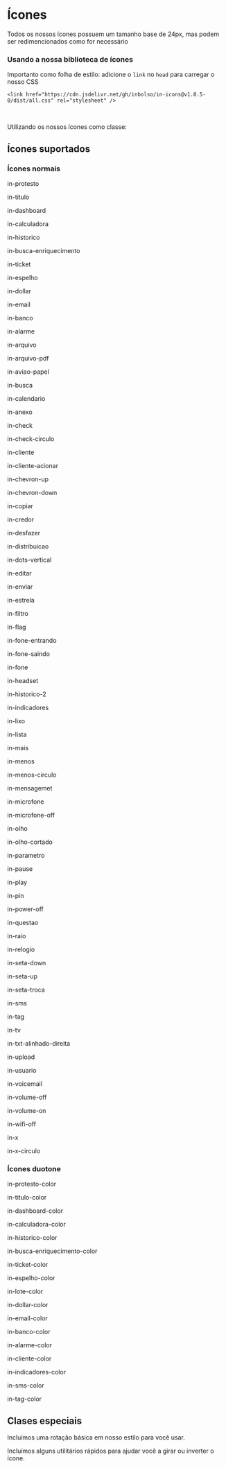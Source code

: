 
<Meta title="Ícones" />

<h1>Ícones</h1>

Todos os nossos ícones possuem um tamanho base de 24px, mas podem ser redimencionados como for necessário

<h3 className="subtitle"> Usando a nossa biblioteca de ícones </h3>

Importanto como folha de estilo: adicione o `link` no `head` para carregar o nosso CSS

`<link href="https://cdn.jsdelivr.net/gh/inbolso/in-icons@v1.0.5-0/dist/all.css" rel="stylesheet" />`

<br />

Utilizando os nossos ícones como classe:

<Canvas>
  <i class="in-protesto-color"></i>
  <i class="in-ticket-color"></i>
  <i class="in-lote-color"></i>
</Canvas>

## Ícones suportados

<h3 className="subtitle">Ícones normais</h3>

<div className="icon-container">
  <div className="icon__box">
    <div>
      <i className="in-protesto"></i>
    </div>
    <p className="description">in-protesto</p>
  </div>
  <div className="icon__box">
    <div>
      <i className="in-titulo"></i>
    </div>
    <p className="description">in-titulo</p>
  </div>
  <div className="icon__box">
    <div>
      <i className="in-dashboard"></i>
    </div>
    <p className="description">in-dashboard</p>
  </div>
  <div className="icon__box">
    <div>
      <i className="in-calculadora"></i>
    </div>
    <p className="description">in-calculadora</p>
  </div>
  <div className="icon__box">
    <div>
      <i className="in-historico"></i>
    </div>
    <p className="description">in-historico</p>
  </div>
  <div className="icon__box">
    <div>
      <i className="in-busca-enriquecimento"></i>
    </div>
    <p className="description">in-busca-enriquecimento</p>
  </div>
  <div className="icon__box">
    <div>
      <i className="in-ticket"></i>
    </div>
    <p className="description">in-ticket</p>
  </div>
  <div className="icon__box">
    <div>
      <i className="in-espelho"></i>
    </div>
    <p className="description">in-espelho</p>
  </div>
  <div className="icon__box">
    <div>
      <i className="in-dollar"></i>
    </div>
    <p className="description">in-dollar</p>
  </div>
  <div className="icon__box">
    <div>
      <i className="in-email"></i>
    </div>
    <p className="description">in-email</p>
  </div>
  <div className="icon__box">
    <div>
      <i className="in-banco"></i>
    </div>
    <p className="description">in-banco</p>
  </div>
  <div className="icon__box">
    <div>
      <i className="in-alarme"></i>
    </div>
    <p className="description">in-alarme</p>
  </div>
  <div className="icon__box">
    <div>
      <i className="in-arquivo"></i>
    </div>
    <p className="description">in-arquivo</p>
  </div>
  <div className="icon__box">
    <div>
      <i className="in-arquivo-pdf"></i>
    </div>
    <p className="description">in-arquivo-pdf</p>
  </div>
  <div className="icon__box">
    <div>
      <i className="in-aviao-papel"></i>
    </div>
    <p className="description">in-aviao-papel</p>
  </div>
  <div className="icon__box">
    <div>
      <i className="in-busca"></i>
    </div>
    <p className="description">in-busca</p>
  </div>
  <div className="icon__box">
    <div>
      <i className="in-calendario"></i>
    </div>
    <p className="description">in-calendario</p>
  </div>
  <div className="icon__box">
    <div>
      <i className="in-anexo"></i>
    </div>
    <p className="description">in-anexo</p>
  </div>
  <div className="icon__box">
    <div>
      <i className="in-check"></i>
    </div>
    <p className="description">in-check</p>
  </div>
  <div className="icon__box">
    <div>
      <i className="in-check-circulo"></i>
    </div>
    <p className="description">in-check-circulo</p>
  </div>
  <div className="icon__box">
    <div>
      <i className="in-cliente"></i>
    </div>
    <p className="description">in-cliente</p>
  </div>
  <div className="icon__box">
    <div>
      <i className="in-cliente-acionar"></i>
    </div>
    <p className="description">in-cliente-acionar</p>
  </div>
  <div className="icon__box">
    <div>
      <i className="in-chevron-up"></i>
    </div>
    <p className="description">in-chevron-up</p>
  </div>
  <div className="icon__box">
    <div>
      <i className="in-chevron-down"></i>
    </div>
    <p className="description">in-chevron-down</p>
  </div>
  <div className="icon__box">
    <div>
      <i className="in-copiar"></i>
    </div>
    <p className="description">in-copiar</p>
  </div>
  <div className="icon__box">
    <div>
      <i className="in-credor"></i>
    </div>
    <p className="description">in-credor</p>
  </div>
  <div className="icon__box">
    <div>
      <i className="in-desfazer"></i>
    </div>
    <p className="description">in-desfazer</p>
  </div>
  <div className="icon__box">
    <div>
      <i className="in-distribuicao"></i>
    </div>
    <p className="description">in-distribuicao</p>
  </div>
  <div className="icon__box">
    <div>
      <i className="in-dots-vertical"></i>
    </div>
    <p className="description">in-dots-vertical</p>
  </div>
  <div className="icon__box">
    <div>
      <i className="in-editar"></i>
    </div>
    <p className="description">in-editar</p>
  </div>
  <div className="icon__box">
    <div>
      <i className="in-enviar"></i>
    </div>
    <p className="description">in-enviar</p>
  </div>
  <div className="icon__box">
    <div>
      <i className="in-estrela"></i>
    </div>
    <p className="description">in-estrela</p>
  </div>
  <div className="icon__box">
    <div>
      <i className="in-filtro"></i>
    </div>
    <p className="description">in-filtro</p>
  </div>
  <div className="icon__box">
    <div>
      <i className="in-flag"></i>
    </div>
    <p className="description">in-flag</p>
  </div>
  <div className="icon__box">
    <div>
      <i className="in-fone-entrando"></i>
    </div>
    <p className="description">in-fone-entrando</p>
  </div>
  <div className="icon__box">
    <div>
      <i className="in-fone-saindo"></i>
    </div>
    <p className="description">in-fone-saindo</p>
  </div>
  <div className="icon__box">
    <div>
      <i className="in-fone"></i>
    </div>
    <p className="description">in-fone</p>
  </div>
  <div className="icon__box">
    <div>
      <i className="in-headset"></i>
    </div>
    <p className="description">in-headset</p>
  </div>
  <div className="icon__box">
    <div>
      <i className="in-historico-2"></i>
    </div>
    <p className="description">in-historico-2</p>
  </div>
  <div className="icon__box">
    <div>
      <i className="in-indicadores"></i>
    </div>
    <p className="description">in-indicadores</p>
  </div>
  <div className="icon__box">
    <div>
      <i className="in-lixo"></i>
    </div>
    <p className="description">in-lixo</p>
  </div>
  <div className="icon__box">
    <div>
      <i className="in-lista"></i>
    </div>
    <p className="description">in-lista</p>
  </div>
  <div className="icon__box">
    <div>
      <i className="in-mais"></i>
    </div>
    <p className="description">in-mais</p>
  </div>
  <div className="icon__box">
    <div>
      <i className="in-menos"></i>
    </div>
    <p className="description">in-menos</p>
  </div>
  <div className="icon__box">
    <div>
      <i className="in-menos-circulo"></i>
    </div>
    <p className="description">in-menos-circulo</p>
  </div>
  <div className="icon__box">
    <div>
      <i className="in-mensagem"></i>
    </div>
    <p className="description">in-mensagemet</p>
  </div>
  <div className="icon__box">
    <div>
      <i className="in-microfone"></i>
    </div>
    <p className="description">in-microfone</p>
  </div>
  <div className="icon__box">
    <div>
      <i className="in-microfone-off"></i>
    </div>
    <p className="description">in-microfone-off</p>
  </div>
  <div className="icon__box">
    <div>
      <i className="in-olho"></i>
    </div>
    <p className="description">in-olho</p>
  </div>
  <div className="icon__box">
    <div>
      <i className="in-olho-cortado"></i>
    </div>
    <p className="description">in-olho-cortado</p>
  </div>
  <div className="icon__box">
    <div>
      <i className="in-parametro"></i>
    </div>
    <p className="description">in-parametro</p>
  </div>
  <div className="icon__box">
    <div>
      <i className="in-pause"></i>
    </div>
    <p className="description">in-pause</p>
  </div>
  <div className="icon__box">
    <div>
      <i className="in-play"></i>
    </div>
    <p className="description">in-play</p>
  </div>
  <div className="icon__box">
    <div>
      <i className="in-pin"></i>
    </div>
    <p className="description">in-pin</p>
  </div>
  <div className="icon__box">
    <div>
      <i className="in-power-off"></i>
    </div>
    <p className="description">in-power-off</p>
  </div>
  <div className="icon__box">
    <div>
      <i className="in-questao"></i>
    </div>
    <p className="description">in-questao</p>
  </div>
  <div className="icon__box">
    <div>
      <i className="in-raio"></i>
    </div>
    <p className="description">in-raio</p>
  </div>
  <div className="icon__box">
    <div>
      <i className="in-relogio"></i>
    </div>
    <p className="description">in-relogio</p>
  </div>
  <div className="icon__box">
    <div>
      <i className="in-seta-down"></i>
    </div>
    <p className="description">in-seta-down</p>
  </div>
  <div className="icon__box">
    <div>
      <i className="in-seta-up"></i>
    </div>
    <p className="description">in-seta-up</p>
  </div>
  <div className="icon__box">
    <div>
      <i className="in-seta-troca"></i>
    </div>
    <p className="description">in-seta-troca</p>
  </div>
  <div className="icon__box">
    <div>
      <i className="in-sms"></i>
    </div>
    <p className="description">in-sms</p>
  </div>
  <div className="icon__box">
    <div>
      <i className="in-tag"></i>
    </div>
    <p className="description">in-tag</p>
  </div>
  <div className="icon__box">
    <div>
      <i className="in-tv"></i>
    </div>
    <p className="description">in-tv</p>
  </div>
  <div className="icon__box">
    <div>
      <i className="in-txt-alinhado-direita"></i>
    </div>
    <p className="description">in-txt-alinhado-direita</p>
  </div>
  <div className="icon__box">
    <div>
      <i className="in-upload"></i>
    </div>
    <p className="description">in-upload</p>
  </div>
  <div className="icon__box">
    <div>
      <i className="in-usuario"></i>
    </div>
    <p className="description">in-usuario</p>
  </div>
  <div className="icon__box">
    <div>
      <i className="in-voicemail"></i>
    </div>
    <p className="description">in-voicemail</p>
  </div>
  <div className="icon__box">
    <div>
      <i className="in-volume-off"></i>
    </div>
    <p className="description">in-volume-off</p>
  </div>
  <div className="icon__box">
    <div>
      <i className="in-volume-on"></i>
    </div>
    <p className="description">in-volume-on</p>
  </div>
  <div className="icon__box">
    <div>
      <i className="in-wifi-off"></i>
    </div>
    <p className="description">in-wifi-off</p>
  </div>
  <div className="icon__box">
    <div>
      <i className="in-x"></i>
    </div>
    <p className="description">in-x</p>
  </div>
  <div className="icon__box">
    <div>
      <i className="in-x-circulo"></i>
    </div>
    <p className="description">in-x-circulo</p>
  </div>
</div>

<h3 className="subtitle">Ícones duotone</h3>

<div className="icon-container">
  <div className="icon__box">
    <div>
      <i className="in-protesto-color"></i>
    </div>
    <p className="description">in-protesto-color</p>
  </div>
  <div className="icon__box">
    <div>
      <i className="in-titulo-color"></i>
    </div>
    <p className="description">in-titulo-color</p>
  </div>
  <div className="icon__box">
    <div>
      <i className="in-dashboard-color"></i>
    </div>
    <p className="description">in-dashboard-color</p>
  </div>
  <div className="icon__box">
    <div>
      <i className="in-calculadora-color"></i>
    </div>
    <p className="description">in-calculadora-color</p>
  </div>
  <div className="icon__box">
    <div>
      <i className="in-historico-color"></i>
    </div>
    <p className="description">in-historico-color</p>
  </div>
  <div className="icon__box">
    <div>
      <i className="in-busca-enriquecimento-color"></i>
    </div>
    <p className="description">in-busca-enriquecimento-color</p>
  </div>
  <div className="icon__box">
    <div>
      <i className="in-ticket-color"></i>
    </div>
    <p className="description">in-ticket-color</p>
  </div>
  <div className="icon__box">
    <div>
      <i className="in-espelho-color"></i>
    </div>
    <p className="description">in-espelho-color</p>
  </div>
  <div className="icon__box">
    <div>
      <i className="in-lote-color"></i>
    </div>
    <p className="description">in-lote-color</p>
  </div>
  <div className="icon__box">
    <div>
      <i className="in-dollar-color"></i>
    </div>
    <p className="description">in-dollar-color</p>
  </div>
  <div className="icon__box">
    <div>
      <i className="in-email-color"></i>
    </div>
    <p className="description">in-email-color</p>
  </div>
  <div className="icon__box">
    <div>
      <i className="in-banco-color"></i>
    </div>
    <p className="description">in-banco-color</p>
  </div>
  <div className="icon__box">
    <div>
      <i className="in-alarme-color"></i>
    </div>
    <p className="description">in-alarme-color</p>
  </div>
  <div className="icon__box">
    <div>
      <i className="in-cliente-color"></i>
    </div>
    <p className="description">in-cliente-color</p>
  </div>
  <div className="icon__box">
    <div>
      <i className="in-indicadores-color"></i>
    </div>
    <p className="description">in-indicadores-color</p>
  </div>
  <div className="icon__box">
    <div>
      <i className="in-sms-color"></i>
    </div>
    <p className="description">in-sms-color</p>
  </div>
  <div className="icon__box">
    <div>
      <i className="in-tag-color"></i>
    </div>
    <p className="description">in-tag-color</p>
  </div>
</div>

## Clases especiais

Incluímos uma rotação básica em nosso estilo para você usar.

<Canvas>
  <i class="in-raio in-spin"></i>
</Canvas>

Incluímos alguns utilitários rápidos para ajudar você a girar ou inverter o ícone.

<Canvas>
  <i class="in-raio in-rotate-45"></i>
  <i class="in-raio in-rotate-90"></i>
  <i class="in-raio in-rotate-180"></i>
  <i class="in-raio in-rotate-360"></i>
</Canvas>
